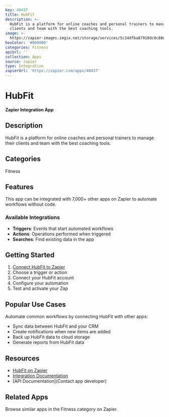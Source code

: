 ```yaml
---
key: 40437
title: HubFit
description: >-
  HubFit is a platform for online coaches and personal trainers to manage their
  clients and team with the best coaching tools.
image: >-
  https://zapier-images.imgix.net/storage/services/5c14dfba87910dc0c88e1df50ae93f5c.png?auto=format%2Ccompress&ixlib=python-3.0.0&q=50
hexColor: '#000000'
categories: Fitness
apiUrl: ''
collection: Apps
source: zapier
type: Integration
zapierUrl: 'https://zapier.com/apps/40437'
---
```

# HubFit

**Zapier Integration App**

## Description

HubFit is a platform for online coaches and personal trainers to manage their clients and team with the best coaching tools.

## Categories

Fitness

## Features

This app can be integrated with 7,000+ other apps on Zapier to automate workflows without code.

### Available Integrations

- **Triggers**: Events that start automated workflows
- **Actions**: Operations performed when triggered
- **Searches**: Find existing data in the app

## Getting Started

1. [Connect HubFit to Zapier](https://zapier.com/apps/40437)
2. Choose a trigger or action
3. Connect your HubFit account
4. Configure your automation
5. Test and activate your Zap

## Popular Use Cases

Automate common workflows by connecting HubFit with other apps:

- Sync data between HubFit and your CRM
- Create notifications when new items are added
- Back up HubFit data to cloud storage
- Generate reports from HubFit data

## Resources

- [HubFit on Zapier](https://zapier.com/apps/40437)
- [Integration Documentation](https://zapier.com/apps/40437/integrations)
- [API Documentation](Contact app developer)

## Related Apps

Browse similar apps in the Fitness category on Zapier.
